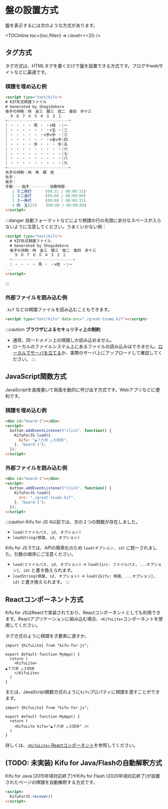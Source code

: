 
# 盤の設置方式

盤を表示するには次のような方式があります。

<TOCInline toc={toc.filter(i => i.level===2)} />

## タグ方式
タグ方式は、HTMLタグを書くだけで盤を設置できる方式です。ブログやwebサイトなどに最適です。

### 棋譜を埋め込む例

```html
<script type="text/kifu">
# KIF形式棋譜ファイル
# Generated by Shogidokoro
後手の持駒：飛　金三　銀三　桂二　香四　歩十三
  ９ ８ ７ ６ ５ ４ ３ ２ １
+---------------------------+
| ・ ・ ・ ・ 馬 ・ ・v桂 ・|一
| ・ ・ ・ ・ ・ ・ ・v玉 ・|二
| ・ ・ ・ ・ ・ ・v歩v歩 ・|三
| ・ ・ ・ ・ ・ ・ ・v金v歩|四
| ・ ・ ・ ・ 歩 ・ ・ ・ 歩|五
| ・ ・ ・ ・ ・ ・ ・ ・ ・|六
| ・ ・ ・ ・ ・ ・ ・ ・ ・|七
| ・ ・ ・ ・ ・ ・ ・ ・ ・|八
| ・ ・ ・ ・ ・ ・ ・ ・ ・|九
+---------------------------+
先手の持駒：飛　角　銀　桂
先手：
後手：
手数----指手---------消費時間--
   1 ５二飛打      (00:31 / 00:00:31)
   2 ３二金打      (00:00 / 00:00:00)
   3 ３一角打      (00:00 / 00:00:31)
   4 同　玉(22)    (00:00 / 00:00:00)
</script>
```

:::danger
自動フォーマットなどにより棋譜の行の先頭に余分なスペースが入らないように注意してください。うまくいかない例：
```html
<script type="text/kifu">
  # KIF形式棋譜ファイル
  # Generated by Shogidokoro
  後手の持駒：飛　金三　銀三　桂二　香四　歩十三
    ９ ８ ７ ６ ５ ４ ３ ２ １
  +---------------------------+
  | ・ ・ ・ ・ 馬 ・ ・v桂 ・|一
...
</script>
```
:::

### 外部ファイルを読み込む例

`.kif` などの棋譜ファイルを読み込むこともできます。

```html
<script type="text/kifu" data-src="./great-tsume.kif"></script>
```

:::caution
**ブラウザによるセキュリティ上の制約**
* 通常、同一ドメイン上の棋譜しか読み込めません。
* ローカルのファイルシステム上にあるファイルの読み込みはできません。[ローカルでサーバを立てる](https://qiita.com/sudahiroshi/items/e74d61d939f18779970d)か、実際のサーバ上にアップロードして確認してください。
:::

## JavaScript関数方式

JavaScriptを直接書いて局面を動的に呼び出す方式です。Webアプリなどに便利です。

### 棋譜を埋め込む例

```html
<div id="board-1"></div>
<script>
  button.addEventListener("click", function() {
    KifuForJS.load({
      kifu: "▲７六歩 △３四歩",
    }, "board-1");
  });
</script>
```

### 外部ファイルを読み込む例

```html
<div id="board-1"></div>
<script>
  button.addEventListener("click", function() {
    KifuForJS.load({
      src: "./great-tsume.kif",
    }, "board-1");
  });
</script>
```

:::caution
Kifu for JS 4以前では、次の２つの関数が存在しました。

* `load(ファイルパス, id, オプション)`
* `loadString(棋譜, id, オプション)`

Kifu for JS 5では、APIの簡素化のため `load(オプション, id)` に統一されました。引数の順序にご注意ください。

* `load(ファイルパス, id, オプション)` → `load({src: ファイルパス, ...オプション}, id)` と書き換えられます。
* `loadString(棋譜, id, オプション)` → `load({kifu: 棋譜, ...オプション}, id)` と書き換えられます。
:::

## Reactコンポーネント方式

Kifu for JSはReactで実装されており、Reactコンポーネントとしても利用できます。Reactアプリケーションに組み込む場合、`<KifuLite>`コンポーネントを使用してください。

タグ方式のように棋譜を子要素に渡すか、

```tsx title="MyApp.tsx"
import {KifuLite} from "kifu-for-js";

export default function MyApp() {
  return (
    <KifuLite>
▲７六歩 △３四歩
    </KifuLite>
  )
}
```

または、JavaScript関数方式のように`kifu`プロパティに棋譜を渡すことができます。

```tsx title="MyApp.tsx"
import {KifuLite} from "kifu-for-js";

export default function MyApp() {
  return (
    <KifuLite kifu="▲７六歩 △３四歩" />
  )
}
```

詳しくは、[`<KifuLite>` Reactコンポーネント](/docs/integrating-with-app/react-component)を参照してください。

## (TODO: 未実装) Kifu for Java/Flashの自動解釈方式

Kifu for Java (2015年頃対応終了)やKifu for Flash (2020年頃対応終了)が設置されたページの棋譜を自動解釈する方式です。

```html
<script>
  KifuForJS.recover()
</script>
```

